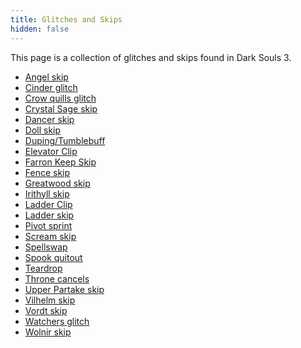 ```yaml
---
title: Glitches and Skips
hidden: false
---
```

This page is a collection of glitches and skips found in Dark Souls 3.

- [Angel skip](/darksouls3/angel-skip)
- [Cinder glitch](/darksouls3/cinder-glitch)
- [Crow quills glitch](/darksouls3/crow-quills-glitch)
- [Crystal Sage skip](/darksouls3/crystal-sage-skip)
- [Dancer skip](/darksouls3/dancer-skip)
- [Doll skip](/darksouls3/doll-skip)
- [Duping/Tumblebuff](/darksouls3/duping)
- [Elevator Clip](/darksouls3/elevator-clip)
- [Farron Keep Skip](/darksouls3/farron-keep-skip)
- [Fence skip](/darksouls3/fence-skip)
- [Greatwood skip](/darksouls3/greatwood-skip)
- [Irithyll skip](/darksouls3/irithyll-skip)
- [Ladder Clip](/darksouls3/ladder-clip)
- [Ladder skip](/darksouls3/ladder-skip)
- [Pivot sprint](/darksouls3/pivot-sprint)
- [Scream skip](/darksouls3/scream-skip)
- [Spellswap](/darksouls3/spell-swap)
- [Spook quitout](/darksouls3/spook-quitouts)
- [Teardrop](/darksouls3/teardrop)
- [Throne cancels](/darksouls3/place-souls-skip)
- [Upper Partake skip](/darksouls3/upper-partake-skip)
- [Vilhelm skip](/darksouls3/vilhelm-skip)
- [Vordt skip](/darksouls3/vordt-skip)
- [Watchers glitch](/darksouls3/watchers-glitch)
- [Wolnir skip](/darksouls3/wolnir-skip)
